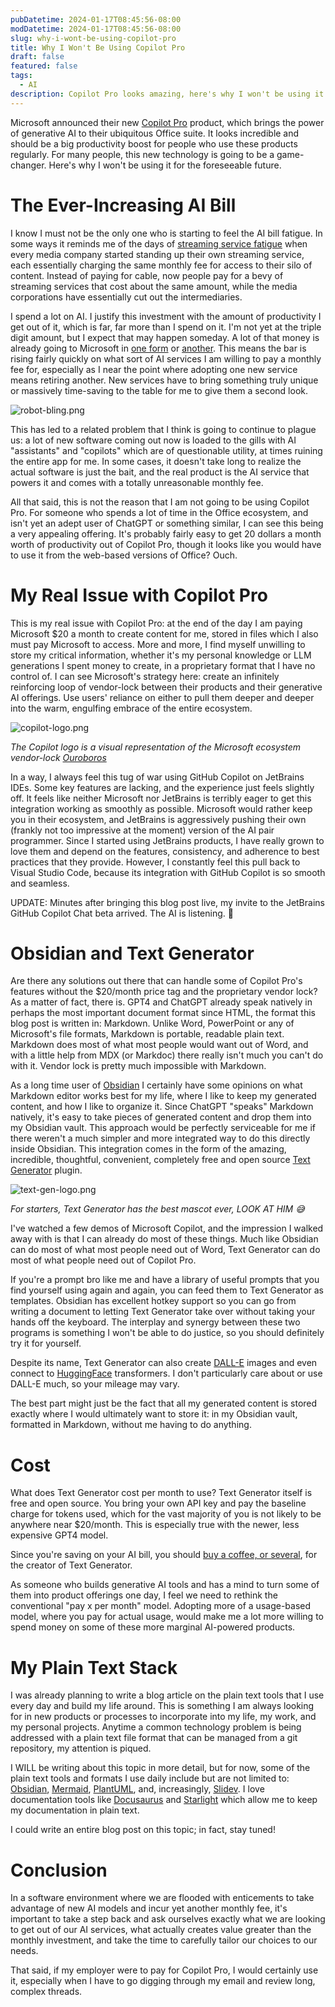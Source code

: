 ```yaml
---
pubDatetime: 2024-01-17T08:45:56-08:00
modDatetime: 2024-01-17T08:45:56-08:00
slug: why-i-wont-be-using-copilot-pro
title: Why I Won't Be Using Copilot Pro
draft: false
featured: false
tags:
  - AI
description: Copilot Pro looks amazing, here's why I won't be using it
---
```


Microsoft announced their new [Copilot Pro](https://www.microsoft.com/en-us/store/b/copilotpro) product, which brings
the power of generative AI to their ubiquitous Office suite. It looks incredible and should be a big
productivity boost for people who use these products regularly. For many people, this new technology is going to be a
game-changer. Here's why I won't be using it for the foreseeable future.

# The Ever-Increasing AI Bill

I know I must not be the only one who is starting to feel the AI bill fatigue. In some ways it reminds me of the days
of [streaming service fatigue](https://variety.com/2019/digital/news/streaming-subscription-fatigue-us-consumers-deloitte-study-1203166046/)
when every media company started standing up their own streaming service, each essentially charging the same monthly
fee for access to their silo of content. Instead of paying for cable, now people pay for a bevy of streaming services
that cost about the same amount, while the media corporations have essentially cut out the intermediaries.

I spend a lot on AI. I justify this investment with the amount of productivity I get out of it, which is far, far more
than I spend on it. I'm not yet at the triple digit amount, but I expect that may happen someday. A lot of that money is
already going to Microsoft in [one form](https://openai.com/blog/chatgpt) or [another](https://github.com/features/copilot).
This means the bar is rising fairly quickly on what sort of AI services I am willing to pay a monthly fee for,
especially as I near the point where adopting one new service means retiring another. New services have to bring
something truly unique or massively time-saving to the table for me to give them a second look.

![robot-bling.png](@assets/images/2024/01/robot-bling.png)

This has led to a related problem that I think is going to continue to plague us: a lot of new software coming out now
is loaded to the gills with AI "assistants" and "copilots" which are of questionable utility, at times ruining the
entire app for me. In some cases, it doesn't take long to realize the actual software is just the bait, and the real
product is the AI service that powers it and comes with a totally unreasonable monthly fee.

All that said, this is not the reason that I am not going to be using Copilot Pro. For someone who spends a lot of time
in the Office ecosystem, and isn't yet an adept user of ChatGPT or something similar, I can see this being a very
appealing offering. It's probably fairly easy to get 20 dollars a month worth of productivity out of Copilot Pro,
though it looks like you would have to use it from the web-based versions of Office? Ouch.

# My Real Issue with Copilot Pro

This is my real issue with Copilot Pro: at the end of the day I am paying Microsoft $20 a month to create content
for me, stored in files which I also must pay Microsoft to access. More and more, I find myself unwilling to store my
critical information, whether it's my personal knowledge or LLM generations I spent money to create, in a proprietary
format that I have no control of. I can see Microsoft's strategy here: create an infinitely reinforcing
loop of vendor-lock between their products and their generative AI offerings. Use users' reliance on either to pull
them deeper and deeper into the warm, engulfing embrace of the entire ecosystem.

![copilot-logo.png](@assets/images/2024/01/copilot-logo.png)

*The Copilot logo is a visual representation of the Microsoft ecosystem
vendor-lock [Ouroboros](https://en.wikipedia.org/wiki/Ouroboros)*

In a way, I always feel this tug of war using GitHub Copilot on JetBrains IDEs. Some key features are lacking, and the
experience just feels slightly off. It feels like neither Microsoft nor JetBrains is terribly eager to get this
integration working as smoothly as possible. Microsoft would rather keep you in their ecosystem, and JetBrains is
aggressively pushing their own (frankly not too impressive at the moment) version of the AI pair programmer. Since I
started using JetBrains products, I have really grown to love them and depend on the features, consistency, and
adherence to best practices that they provide. However, I constantly feel this pull back to Visual Studio Code,
because its integration with GitHub Copilot is so smooth and seamless.

UPDATE: Minutes after bringing this blog post live, my invite to the JetBrains GitHub Copilot Chat beta arrived. 
The AI is listening. 👀


# Obsidian and Text Generator

Are there any solutions out there that can handle some of Copilot Pro's features without the $20/month price tag and
the proprietary vendor lock? As a matter of fact, there is. GPT4 and ChatGPT already speak natively in perhaps the most
important document format since HTML, the format this blog post is written in: Markdown. Unlike Word, PowerPoint or
any of Microsoft's file formats, Markdown is portable, readable plain text. Markdown does most of what most people
would want out of Word, and with a little help from MDX (or Markdoc) there really isn't much you can't do with it.
Vendor lock is pretty much impossible with Markdown.

As a long time user of [Obsidian](https://obsidian.md/) I certainly have some opinions on what Markdown editor works
best for my life, where I like to keep my generated content, and how I like to organize it. Since ChatGPT "speaks" Markdown natively, it's easy
to take pieces of generated content and drop them into my Obsidian vault. This approach would be perfectly serviceable
for me if there weren't a much simpler and more integrated way to do this directly inside Obsidian. This
integration comes in the form of the amazing, incredible, thoughtful, convenient, completely free and open source
[Text Generator](https://text-gen.com/) plugin.

![text-gen-logo.png](@assets/images/2024/01/text-gen-logo.png)

*For starters, Text Generator has the best mascot ever, LOOK AT HIM 😅*

I've watched a few demos of Microsoft Copilot, and the impression I walked away with is that I can already do most of
these things. Much like Obsidian can do most of what most people need out of Word, Text Generator can do most of what
people need out of Copilot Pro.

If you're a prompt bro like me and have a library of useful prompts that you find yourself using again and again, you
can feed them to Text Generator as templates. Obsidian has excellent hotkey support so you can go from writing a
document to letting Text Generator take over without taking your hands off the keyboard. The interplay and synergy
between these two programs is something I won't be able to do justice, so you should definitely try it for yourself.

Despite its name, Text Generator can also create [DALL-E](https://openai.com/research/dall-e) images and even
connect to [HuggingFace](https://huggingface.co/) transformers. I don't particularly care about or use DALL-E much, so
your mileage may vary.

The best part might just be the fact that all my generated content is stored exactly where I would ultimately want to
store it: in my Obsidian vault, formatted in Markdown, without me having to do anything.

# Cost

What does Text Generator cost per month to use? Text Generator itself is free and open source. You bring your own
API key and pay the baseline charge for tokens used, which for the vast majority of you is not likely to be anywhere
near $20/month. This is especially true with the newer, less expensive GPT4 model.

Since you're saving on your AI bill, you should [buy a coffee, or several](https://www.buymeacoffee.com/haouarine), for
the creator of Text Generator.

As someone who builds generative AI tools and has a mind to turn some of them into product offerings one day, I feel
we need to rethink the conventional "pay x per month" model. Adopting more of a usage-based model, where you pay for
actual usage, would make me a lot more willing to spend money on some of these more marginal AI-powered products.

# My Plain Text Stack

I was already planning to write a blog article on the plain text tools that I use every day and build my life around.
This is something I am always looking for in new products or processes to incorporate into my life, my work, and my
personal projects. Anytime a common technology problem is being addressed with a plain text file format that can be
managed from a git repository, my attention is piqued.

I WILL be writing about this topic in more detail, but for now, some of the plain text tools and formats I use daily
include but are not limited to: [Obsidian](https://obsidian.md/), [Mermaid](https://mermaid.js.org/),
[PlantUML](https://plantuml.com/), and, increasingly, [Slidev](https://sli.dev/).
I love️ documentation tools like [Docusaurus](https://docusaurus.io/) and [Starlight](https://starlight.astro.build/)
which allow me to keep my documentation in plain text.

I could write an entire blog post on this topic; in fact, stay tuned!

# Conclusion

In a software environment where we are flooded with enticements to take advantage of new AI models and incur yet
another monthly fee, it's important to take a step back and ask ourselves exactly what we are looking to get out of our
AI services, what actually creates value greater than the monthly investment, and take the time to carefully tailor
our choices to our needs.

That said, if my employer were to pay for Copilot Pro, I would certainly use it, especially when I have to go digging
through my email and review long, complex threads.